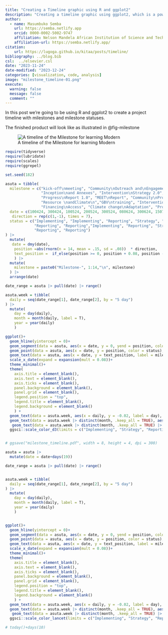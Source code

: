 ```yaml
---
title: "Creating a Timeline graphic using R and ggplot2"
description: "Creating a timeline graphic using ggplot2, which is a powerful data visualization library in R"
author: 
  - name: Masumbuko Semba
    url: https://semba.netlify.app
    orcid: 0000-0002-5002-9747
    affiliation: Nelson Mandela African Institution of Science and Technology
    affiliation-url: https://semba.netlify.app/  
citation: 
    url: https://lugoga.github.io/kitaa/posts/timeline/
bibliography: ../blog.bib
csl:  ../elsevier.csl
date: "2023-11-24"
date-modified: "2023-12-24"
categories: [visualization, code, analysis]
image: "milestone_timeline-01.png"
execute: 
  warning: false
  message: false
  comment: ""
---
```




In this post we’re going to be using R and ggplot2 to create a project timeline with milestones and milestone statuses.

The finished product will look like as illustrated in @fig-milestone

![A timeline of the Milestone for learning Modern](milestone_timeline-01.png){#fig-milestone}




```r
require(tidyverse)
require(lubridate)
require(scales)
require(ggrepel)
```



```r
set.seed(182)

asuta = tibble(
  milestone = c("kick-off\nmeeting", "Community\nOutreach and\nEngagement", 
                "Inception\nand Annexes", "Intervention\nStrategy 2.0", "Fisheries\npatterns", 
                "Progress\nReport 1.0", "MEET\nReport", "Community\nProfile", 
                "Resource \nandClimate\n","GBV\ntraining", "Intervention\nStrategy 3.0", 
                "Financing\nAccess", "Climate change\nAdaptation", "Progress\nReport 2.0"),
  date = c(100424, 300424, 100524, 200524, 300524, 080624, 300624, 150724,030824, 310724,180824, 200824, 310824, 100924),
   direction = rep(c(1,-1), times = 7),
  status = c("Implementing", "Implementing", "Reporting", "Strategy", "Implementing","Reporting", 
             "Reporting", "Reporting","Implementing", "Reporting", "Strategy", "Reporting", 
             "Reporting", "Reporting")
) |> 
  mutate(
   date = dmy(date),
    position =abs(rnorm(n = 14, mean = .15, sd = .08))  * direction,
    text_position =  if_else(position >= 0, position + 0.08, position - 0.08)
    ) |> 
  mutate(
    milestone = paste0("Milestone-", 1:14,"\n", milestone)
  ) |> 
  arrange(date)

date_range = asuta |> pull(date) |> range()

asuta.week = tibble(
  daily = seq(date_range[1], date_range[2], by = "5 day")
) |> 
  mutate(
    day = day(daily),
    month = month(daily, label = T),
    year = year(daily)
    )
```


```r

ggplot()+
  geom_hline(yintercept = 0)+
  geom_segment(data = asuta, aes(x = date, y = 0, yend = position, color = status))+
  geom_point(data = asuta, aes(x = date, y = position, color = status),size = 3) +
  geom_text(data = asuta, aes(x = date, y = text_position, label = milestone, color = status), size = 3)+
  scale_x_date(expand = expansion(mult = 0.08))+
  theme_minimal()+
  theme(
    axis.title = element_blank(), 
    axis.text = element_blank(), 
    axis.ticks = element_blank(), 
    panel.background = element_blank(),
    panel.grid = element_blank(), 
    legend.position = "top",
    legend.title = element_blank(),
    legend.background = element_blank()
    ) +
  geom_text(data = asuta.week, aes(x = daily, y = -0.02, label = day), size = 2.5, color = "gray50")+
  geom_text(data = asuta.week |> distinct(month, .keep_all = TRUE), aes(x = daily, y = -0.05, label = month), fontface = "bold", color = "grey20", size = 3)+
   geom_text(data = asuta.week |> distinct(month, .keep_all = TRUE) |> slice(1) , aes(x = daily, y = -0.09, label = year), color = "black", size = 3.5)+
  ggsci::scale_color_d3(limits = c("Implementing", "Strategy", "Reporting"))


# ggsave("milestone_timeline.pdf", width = 8, height = 4, dpi = 300)
```



```r

asuta = asuta |> 
  mutate(date = date+days(19))

date_range = asuta |> pull(date) |> range()


asuta.week = tibble(
  daily = seq(date_range[1], date_range[2], by = "5 day")
) |> 
  mutate(
    day = day(daily),
    month = month(daily, label = T),
    year = year(daily)
    )


ggplot()+
  geom_hline(yintercept = 0)+
  geom_segment(data = asuta, aes(x = date, y = 0, yend = position, color = status))+
  geom_point(data = asuta, aes(x = date, y = position, color = status),size = 3) +
  geom_text(data = asuta, aes(x = date, y = text_position, label = milestone, color = status), size = 3)+
  scale_x_date(expand = expansion(mult = 0.08))+
  theme_minimal()+
  theme(
    axis.title = element_blank(), 
    axis.text = element_blank(), 
    axis.ticks = element_blank(), 
    panel.background = element_blank(),
    panel.grid = element_blank(), 
    legend.position = "top",
    legend.title = element_blank(),
    legend.background = element_blank()
    ) +
  geom_text(data = asuta.week, aes(x = daily, y = -0.02, label = day), size = 2.5, color = "gray50")+
  geom_text(data = asuta.week |> distinct(month, .keep_all = TRUE), aes(x = daily, y = -0.05, label = month), fontface = "bold", color = "grey20", size = 3)+
   geom_text(data = asuta.week |> distinct(month, .keep_all = TRUE) |> slice(1) , aes(x = daily, y = -0.09, label = year), color = "black", size = 3.5)+
  ggsci::scale_color_lancet(limits = c("Implementing", "Strategy", "Reporting"))

# today()+days(10)

```

